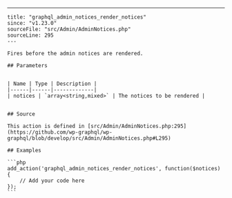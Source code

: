 ---
    title: "graphql_admin_notices_render_notices"
    since: "v1.23.0"
    sourceFile: "src/Admin/AdminNotices.php"
    sourceLine: 295
    ---
    
    Fires before the admin notices are rendered.
    
    ## Parameters
    
    
    | Name | Type | Description |
    |------|------|-------------|
    | notices | `array<string,mixed>` | The notices to be rendered |
    
    
    ## Source

    This action is defined in [src/Admin/AdminNotices.php:295](https://github.com/wp-graphql/wp-graphql/blob/develop/src/Admin/AdminNotices.php#L295)

    ## Examples

    ```php
    add_action('graphql_admin_notices_render_notices', function($notices) {
        // Add your code here
    });
    ```
    